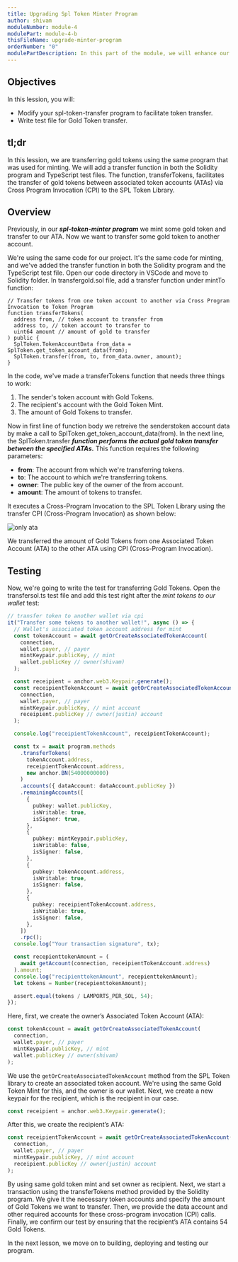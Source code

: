 ```yaml
---
title: Upgrading Spl Token Minter Program
author: shivam
moduleNumber: module-4
modulePart: module-4-b
thisFileName: upgrade-minter-program
orderNumber: "0"
modulePartDescription: In this part of the module, we will enhance our previous token minter program by enabling the transfer of minted tokens to another account through cross-program invocation. Subsequently, we will proceed to build, deploy, and test the program.
---
```


## Objectives

In this lession, you will:

- Modify your spl-token-transfer program to facilitate token transfer.
- Write test file for Gold Token transfer.

## tl;dr

In this lession, we are transferring gold tokens using the same program that was used for minting. We will add a transfer function in both the Solidity program and TypeScript test files. The function, transferTokens, facilitates the transfer of gold tokens between associated token accounts (ATAs) via Cross Program Invocation (CPI) to the SPL Token Library.

## Overview

Previously, in our ***spl-token-minter program*** we mint some gold token and transfer to our ATA. Now we want to transfer some gold token to another account.

We're using the same code for our project. It's the same code for minting, and we've added the transfer function in both the Solidity program and the TypeScript test file. Open our code directory in VSCode and move to Solidity folder. In transfergold.sol file, add a transfer function under mintTo function:

```Solidity
// Transfer tokens from one token account to another via Cross Program Invocation to Token Program
function transferTokens(
  address from, // token account to transfer from
  address to, // token account to transfer to
  uint64 amount // amount of gold to transfer
) public {
  SplToken.TokenAccountData from_data = SplToken.get_token_account_data(from);
  SplToken.transfer(from, to, from_data.owner, amount);
}
```

In the code, we've made a transferTokens function that needs three things to work:

1. The sender's token account with Gold Tokens.
2. The recipient's account with the Gold Token Mint.
3. The amount of Gold Tokens to transfer.

Now in first line of function body we retreive the senderstoken account data by make a call to SplToken.get_token_account_data(from). In the next line, the SplToken.transfer **_function performs the actual gold token transfer between the specified ATAs._** This function requires the following parameters:

- **from**: The account from which we're transferring tokens.
- **to**: The account to which we're transferring tokens.
- **owner**: The public key of the owner of the from account.
- **amount**: The amount of tokens to transfer.

It executes a Cross-Program Invocation to the SPL Token Library using the transfer CPI (Cross-Program Invocation) as shown below:

![only ata](/moduleimages/ata_only.jpeg)

We transferred the amount of Gold Tokens from one Associated Token Account (ATA) to the other ATA using CPI (Cross-Program Invocation).

## Testing

Now, we're going to write the test for transferring Gold Tokens. Open the transfersol.ts test file and add this test right after the *mint tokens to our wallet* test:

```ts
// transfer token to another wallet via cpi
it("Transfer some tokens to another wallet!", async () => {
  // Wallet's associated token account address for mint
  const tokenAccount = await getOrCreateAssociatedTokenAccount(
    connection,
    wallet.payer, // payer
    mintKeypair.publicKey, // mint
    wallet.publicKey // owner(shivam)
  );

  const receipient = anchor.web3.Keypair.generate();
  const receipientTokenAccount = await getOrCreateAssociatedTokenAccount(
    connection,
    wallet.payer, // payer
    mintKeypair.publicKey, // mint account
    receipient.publicKey // owner(justin) account
  );

  console.log("receipientTokenAccount", receipientTokenAccount);

  const tx = await program.methods
    .transferTokens(
      tokenAccount.address,
      receipientTokenAccount.address,
      new anchor.BN(54000000000)
    )
    .accounts({ dataAccount: dataAccount.publicKey })
    .remainingAccounts([
      {
        pubkey: wallet.publicKey,
        isWritable: true,
        isSigner: true,
      },
      {
        pubkey: mintKeypair.publicKey,
        isWritable: false,
        isSigner: false,
      },
      {
        pubkey: tokenAccount.address,
        isWritable: true,
        isSigner: false,
      },
      {
        pubkey: receipientTokenAccount.address,
        isWritable: true,
        isSigner: false,
      },
    ])
    .rpc();
  console.log("Your transaction signature", tx);

  const recepienttokenAmount = (
    await getAccount(connection, receipientTokenAccount.address)
  ).amount;
  console.log("recipienttokenAmount", recepienttokenAmount);
  let tokens = Number(recepienttokenAmount);

  assert.equal(tokens / LAMPORTS_PER_SOL, 54);
});
```

Here, first, we create the owner’s Associated Token Account (ATA):

```ts
const tokenAccount = await getOrCreateAssociatedTokenAccount(
  connection,
  wallet.payer, // payer
  mintKeypair.publicKey, // mint
  wallet.publicKey // owner(shivam)
);
```

We use the `getOrCreateAssociatedTokenAccount` method from the SPL Token library to create an associated token account. We're using the same Gold Token Mint for this, and the owner is our wallet. Next, we create a new keypair for the recipient, which is the recipient in our case.

```ts
const receipient = anchor.web3.Keypair.generate();
```

After this, we create the recipient’s ATA:

```ts
const receipientTokenAccount = await getOrCreateAssociatedTokenAccount(
  connection,
  wallet.payer, // payer
  mintKeypair.publicKey, // mint account
  receipient.publicKey // owner(justin) account
);
```

By using same gold token mint and set owner as recipient. Next, we start a transaction using the transferTokens method provided by the Solidity program. We give it the necessary token accounts and specify the amount of Gold Tokens we want to transfer. Then, we provide the data account and other required accounts for these cross-program invocation (CPI) calls. Finally, we confirm our test by ensuring that the recipient’s ATA contains 54 Gold Tokens.

In the next lesson, we move on to building, deploying and testing our program.
